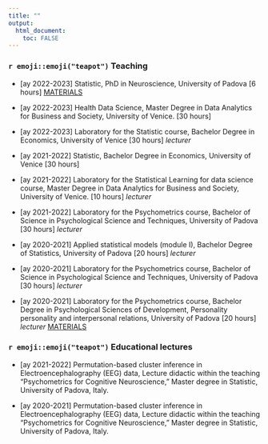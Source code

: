 ```yaml
---
title: ""
output: 
  html_document:
    toc: FALSE
---
```


### `r emoji::emoji("teapot")` Teaching

* [ay 2022-2023] Statistic, PhD in Neuroscience, University of Padova [6 hours] [MATERIALS](https://github.com/angeella/PNC) 

* [ay 2022-2023] Health Data Science, Master Degree in Data Analytics for Business and Society, University of Venice. [30 hours]

* [ay 2022-2023] Laboratory for the Statistic course, Bachelor Degree in Economics, University of Venice [30 hours] *lecturer*

* [ay 2021-2022] Statistic, Bachelor Degree in Economics, University of Venice [30 hours]

* [ay  2021-2022] Laboratory for the Statistical Learning for data science course, Master Degree in Data Analytics for Business and Society, University of Venice. [10 hours] *lecturer*

* [ay  2021-2022] Laboratory for the Psychometrics course, Bachelor of Science in Psychological Science and Techniques, University of Padova [30 hours] *lecturer*

* [ay 2020-2021] Applied statistical models (module I), Bachelor Degree of Statistics, University of Padova [20 hours] *lecturer*

* [ay  2020-2021] Laboratory for the Psychometrics course, Bachelor of Science in Psychological Science and Techniques, University of Padova [30 hours] *lecturer*

* [ay 2020-2021] Laboratory for the Psychometrics course, Bachelor Degree in Psychological Sciences of Development, Personality personality and interpersonal relations, University of Padova [20 hours] *lecturer* [MATERIALS](https://github.com/angeella/Psicometria_Mod_A)

### `r emoji::emoji("teapot")` Educational lectures


* [ay 2021-2022] Permutation-based cluster inference in Electroencephalography (EEG) data, Lecture didactic within the teaching "Psychometrics for Cognitive Neuroscience," Master degree in Statistic, University of Padova, Italy.

* [ay 2020-2021] Permutation-based cluster inference in Electroencephalography (EEG) data, Lecture didactic within the teaching "Psychometrics for Cognitive Neuroscience," Master degree in Statistic, University of Padova, Italy.